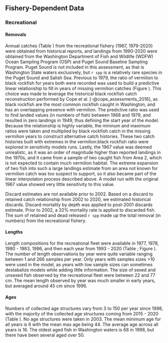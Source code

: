 ## Fishery-Dependent Data

### Recreational
#### Removals
Annual catches (Table \ref{tab:WA_vermilion_catches}) from the recreational fishery (1967, 1979-2020) were obtained from historical reports, and landings from 1990-2020 were obtained from the Washington Department of Fish and Wildlife (WDFW) Ocean Sampling Program (OSP) and Puget Sound Baseline Sampling Program. Puget Sound is not included in this assessment, as that is Washington State waters exclusively, but `r spp` is a relatively rare species in the Puget Sound and Salish Sea. Previous to 1979, the ratio of vermilion to black rockfish for years both were recorded was used to build a predictive linear relationship to fill in years of missing vermilion catches (Figure \ref{fig:WA_black_vermilion}). This choice was made to leverage the historical black rockfish catch reconstruction performed by Cope et al. [-@cope_assessments_2016], as black rockfish are the most common rockfish caught in Washington, and has an overlapping presence with vermilion. The predictive ratio was used to find landed values (in numbers of fish) between 1968 and 1979, and resulted in zero landings in 1949, thus defining the start year of the model. Because the relationship is highly variable, the mininum and maximum ratios were taken and multiplied by black rockfish catch in the missing vermilion years to construct alternative catch histories. These two catch histories built with extremes in the vermilion:black rockfish ratio were explored in sensitivity models runs. Lastly, the 1967 value was deemed unrealistc, as it was an order of magnitude higher than reported landings in the 1970s, and it came from a sample of two caught fish from Area 2, which is not expected to contain much vermilion habitat. The extreme expansion of two fish into such a large landings estimate from an area not known for vermilion catch was too suspect to support, so it also became part of the linear interpolaton process described above. A model run with the original 1967 value showed very little sensitivity to this value.

Discard estimates are not available prior to 2002. Based on a discard to retained catch relationship from 2002 to 2020, we estimated historical discards. Discard mortality by depth was applied to post-2001 discards estimate. Prior to 2002, a 32% mortality rate is applied to discarded fish. The sum of retained and dead released `r spp` made up the total removal (in numbers) from the recreational fishery.

#### Lengths
Length compositions for the recreational fleet were available in 1977, 1978, 1980 - 1983, 1986, and then each year from 1993 - 2020 (Table \ref{tab:WA_vermilion_lengthsamples}; Figure \ref{fig:rec-lts_bubbs}). The number of length observations by year were quite variable ranging between 1 and 266 samples per year. Only years with samples sizes >10 were used in the model, as years with low sample sizes can sometimes destabalize models while adding little information.  The size of sexed and unsexed fish observed by the recreational fleet were between 22 and 77 cm. The mean length observed by year was much smaller in early years, but averaged around 45 cm since 1996.

#### Ages
Numbers of collected age structures vary from 3 to 150 per year since 1998, with the majority of the collected age structures coming from 2015 - 2020 (Table \ref{tab:WA_vermilion_agesamples}). No age structures were taken in 2003.  The mean minimum age for all years is 6 with the mean max age being 44.  The average age across all years is 16.  The oldest aged fish in Washington waters is 68 in 1998, but there have been several aged over 50.
